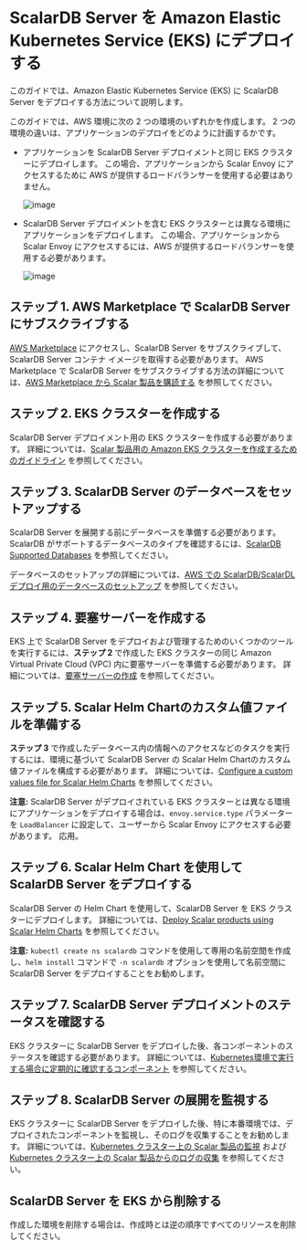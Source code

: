 # ScalarDB Server を Amazon Elastic Kubernetes Service (EKS) にデプロイする

このガイドでは、Amazon Elastic Kubernetes Service (EKS) に ScalarDB Server をデプロイする方法について説明します。

このガイドでは、AWS 環境に次の 2 つの環境のいずれかを作成します。 2 つの環境の違いは、アプリケーションのデプロイをどのように計画するかです。

* アプリケーションを ScalarDB Server デプロイメントと同じ EKS クラスターにデプロイします。 この場合、アプリケーションから Scalar Envoy にアクセスするために AWS が提供するロードバランサーを使用する必要はありません。

  ![image](./images/png/EKS_ScalarDB_Server_App_In_Cluster.drawio.png)  

* ScalarDB Server デプロイメントを含む EKS クラスターとは異なる環境にアプリケーションをデプロイします。 この場合、アプリケーションから Scalar Envoy にアクセスするには、AWS が提供するロードバランサーを使用する必要があります。

  ![image](./images/png/EKS_ScalarDB_Server_App_Out_Cluster.drawio.png)  

## ステップ 1. AWS Marketplace で ScalarDB Server にサブスクライブする

[AWS Marketplace](https://aws.amazon.com/marketplace/pp/prodview-rzbuhxgvqf4d2) にアクセスし、ScalarDB Server をサブスクライブして、ScalarDB Server コンテナ イメージを取得する必要があります。 AWS Marketplace で ScalarDB Server をサブスクライブする方法の詳細については、[AWS Marketplace から Scalar 製品を購読する](AwsMarketplaceGuide.md#aws-marketplace-から-scalar-製品を購読する) を参照してください。

## ステップ 2. EKS クラスターを作成する

ScalarDB Server デプロイメント用の EKS クラスターを作成する必要があります。 詳細については、[Scalar 製品用の Amazon EKS クラスターを作成するためのガイドライン](CreateEKSClusterForScalarProducts.mdx) を参照してください。

## ステップ 3. ScalarDB Server のデータベースをセットアップする

ScalarDB Server を展開する前にデータベースを準備する必要があります。 ScalarDB がサポートするデータベースのタイプを確認するには、[ScalarDB Supported Databases](https://github.com/scalar-labs/scalardb/blob/master/docs/scalardb-supported-databases.mdx) を参照してください。

データベースのセットアップの詳細については、[AWS での ScalarDB/ScalarDL デプロイ用のデータベースのセットアップ](SetupDatabaseForAWS.mdx) を参照してください。

## ステップ 4. 要塞サーバーを作成する

EKS 上で ScalarDB Server をデプロイおよび管理するためのいくつかのツールを実行するには、**ステップ 2** で作成した EKS クラスターの同じ Amazon Virtual Private Cloud (VPC) 内に要塞サーバーを準備する必要があります。 詳細については、[要塞サーバーの作成](CreateBastionServer.mdx) を参照してください。

## ステップ 5. Scalar Helm Chartのカスタム値ファイルを準備する

**ステップ 3** で作成したデータベース内の情報へのアクセスなどのタスクを実行するには、環境に基づいて ScalarDB Server の Scalar Helm Chartのカスタム値ファイルを構成する必要があります。 詳細については、[Configure a custom values file for Scalar Helm Charts](https://github.com/scalar-labs/helm-charts/blob/main/docs/configure-custom-values-file.mdx) を参照してください。

**注意:** ScalarDB Server がデプロイされている EKS クラスターとは異なる環境にアプリケーションをデプロイする場合は、`envoy.service.type` パラメーターを `LoadBalancer` に設定して、ユーザーから Scalar Envoy にアクセスする必要があります。 応用。

## ステップ 6. Scalar Helm Chart を使用して ScalarDB Server をデプロイする

ScalarDB Server の Helm Chart を使用して、ScalarDB Server を EKS クラスターにデプロイします。 詳細については、[Deploy Scalar products using Scalar Helm Charts](https://github.com/scalar-labs/helm-charts/blob/main/docs/how-to-deploy-scalar-products.mdx) を参照してください。

**注意:** `kubectl create ns scalardb` コマンドを使用して専用の名前空間を作成し、`helm install` コマンドで `-n scalardb` オプションを使用して名前空間に ScalarDB Server をデプロイすることをお勧めします。

## ステップ 7. ScalarDB Server デプロイメントのステータスを確認する

EKS クラスターに ScalarDB Server をデプロイした後、各コンポーネントのステータスを確認する必要があります。 詳細については、[Kubernetes環境で実行する場合に定期的に確認するコンポーネント](RegularCheck.mdx) を参照してください。

## ステップ 8. ScalarDB Server の展開を監視する

EKS クラスターに ScalarDB Server をデプロイした後、特に本番環境では、デプロイされたコンポーネントを監視し、そのログを収集することをお勧めします。 詳細については、[Kubernetes クラスター上の Scalar 製品の監視](K8sMonitorGuide.mdx) および [Kubernetes クラスター上の Scalar 製品からのログの収集](K8sLogCollectionGuide.mdx) を参照してください。

## ScalarDB Server を EKS から削除する

作成した環境を削除する場合は、作成時とは逆の順序ですべてのリソースを削除してください。
